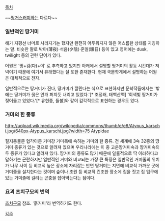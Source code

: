 [[목차]]

~~[[땅거스러미]]와는 다르다~~

=== 일반적인 땅거미 ===
해가 지평선 너머로 사라지기는 했지만 완전히 어두워지지 않은 어스름한 상태를 지칭하는 말. 비슷한 말로 박야(薄夜)·석음(夕陰)·훈일(曛日) 등이 있고 영어에는 dusk, twilight 등의 관련 단어가 있다. 

어원은 '땅+검(다)+이' 로 추측하고 있지만 아래에서 설명할 땅거미의 활동 시간대가 저녁이기 때문에 여기서 유래했다는 설 또한 존재한다. 현재 국문학계에서 설명하는 어원은 대체적으로 전자. 

일반적으로는 땅거미가 진다, 땅거미가 깔린다는 식으로 표현하지만 문학작품에서는 '밖에는 땅거미가 묽은 안개 퍼지듯 내리고 있었다.'[* 조정래, 태백산맥] '회색빛 땅거미가 젖어들고 있었다.'[* 유현종, 들불]와 같이 감각적으로 표현하는 경우도 있다. 

=== 거미의 한 종류 ===
http://upload.wikimedia.org/wikipedia/commons/thumb/e/e8/Atypus_karschi.jpg/640px-Atypus_karschi.jpg?width=75 Atypidae

절지동물문 협각아문 거미강 거미목에 속하는 거미의 한 종류. 전 세계에 3속 32종의 땅거미 종류가 있는 것으로 알려져 있으며 우리나라에는 이 중 고운땅거미속과 땅거미속의 두 종류가 있다고 알려져 있다. 땅거미의 종류도 많기 때문에 일률적으로 딱 이러하다고 말하기는 곤란하지만 일반적인 거미와 비교되는 가장 큰 특징은 일반적인 거미줄의 위치가 나무 사이 등 비교적 높은 장소에 자리잡는 반면 땅거미는 지면에 비교적 가까운 곳에 거미줄을 설치한다는 것이며 숲이나 초원 등 비교적 건조한 장소에 집을 짓고 집 입구에 있는 거미줄에 걸리는 곤충을 잡아먹는다는 점이다. 

=== 요괴 츠치구모의 번역 ===
[[츠치구모]] 참조. '흙거미'라 번역하기도 한다.

[[각주]]

